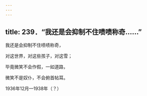 ```yaml
---
---
---
```

title: 239．“我还是会抑制不住啧啧称奇……”
---




我还是会抑制不住啧啧称奇，

对这世界，对这些孩子，对这雪；

毕竟微笑不会作假，一如道路，

微笑不是奴仆，不会俯首帖耳。

1936年12月—1938年（？）